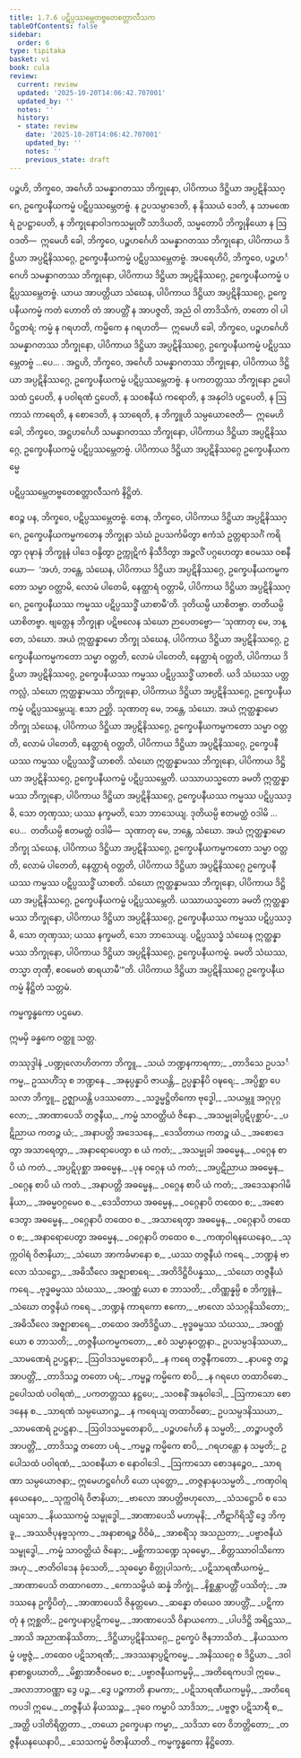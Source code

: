 ```yaml
---
title: 1.7.6 ပဋိပ္ပဿမ္ဘေတဗ္ဗတေစတ္တာလီသက
tableOfContents: false
sidebar:
  order: 6
type: tipitaka
basket: vi
book: cula
review:
  current: review
  updated: '2025-10-20T14:06:42.707001'
  updated_by: ''
  notes: ''
  history:
  - state: review
    date: '2025-10-20T14:06:42.707001'
    updated_by: ''
    notes: ''
    previous_state: draft
---
```



<DynamicBreadcrumb />


<ReviewStatus review={frontmatter.review} showDetails={true} />

<HypothesisAnnotation frontmatter={frontmatter} />

<Division number="73" book="cula" e="ch" v="4" p="77">

<Paragraph number="329" book="cula">
ပဉ္စဟိ, ဘိက္ခဝေ, အင်္ဂေဟိ သမန္နာဂတဿ ဘိက္ခုနော, ပါပိကာယ ဒိဋ္ဌိယာ အပ္ပဋိနိဿဂ္ဂေ, ဥက္ခေပနီယကမ္မံ ပဋိပ္ပဿမ္ဘေတဗ္ဗံ. န ဥပသမ္ပာဒေတိ, န နိဿယံ ဒေတိ, န သာမဏေရံ ဥပဋ္ဌာပေတိ, န ဘိက္ခုနောဝါဒကသမ္မုတိံ သာဒိယတိ, သမ္မတောပိ ဘိက္ခုနိယော န ဩဝဒတိ—  ဣမေဟိ ခေါ, ဘိက္ခဝေ, ပဉ္စဟင်္ဂေဟိ သမန္နာဂတဿ ဘိက္ခုနော, ပါပိကာယ ဒိဋ္ဌိယာ အပ္ပဋိနိဿဂ္ဂေ, ဥက္ခေပနီယကမ္မံ ပဋိပ္ပဿမ္ဘေတဗ္ဗံ.
</Paragraph>

<Paragraph number="330" book="cula">
အပရေဟိပိ, ဘိက္ခဝေ, ပဉ္စဟင်္ဂေဟိ သမန္နာဂတဿ ဘိက္ခုနော, ပါပိကာယ ဒိဋ္ဌိယာ အပ္ပဋိနိဿဂ္ဂေ, ဥက္ခေပနီယကမ္မံ ပဋိပ္ပဿမ္ဘေတဗ္ဗံ. ယာယ အာပတ္တိယာ သံဃေန, ပါပိကာယ ဒိဋ္ဌိယာ အပ္ပဋိနိဿဂ္ဂေ, ဥက္ခေပနီယကမ္မံ ကတံ ဟောတိ တံ အာပတ္တိံ န အာပဇ္ဇတိ, အညံ ဝါ တာဒိသိကံ, တတော ဝါ ပါပိဋ္ဌတရံ; ကမ္မံ န ဂရဟတိ, ကမ္မိကေ န ဂရဟတိ—  ဣမေဟိ ခေါ, ဘိက္ခဝေ, ပဉ္စဟင်္ဂေဟိ သမန္နာဂတဿ ဘိက္ခုနော, ပါပိကာယ ဒိဋ္ဌိယာ အပ္ပဋိနိဿဂ္ဂေ, ဥက္ခေပနီယကမ္မံ ပဋိပ္ပဿမ္ဘေတဗ္ဗံ …ပေ… .
</Paragraph>

<Paragraph number="331" book="cula">
အဋ္ဌဟိ, ဘိက္ခဝေ, အင်္ဂေဟိ သမန္နာဂတဿ ဘိက္ခုနော, ပါပိကာယ ဒိဋ္ဌိယာ အပ္ပဋိနိဿဂ္ဂေ, ဥက္ခေပနီယကမ္မံ ပဋိပ္ပဿမ္ဘေတဗ္ဗံ. န ပကတတ္တဿ ဘိက္ခုနော ဥပေါသထံ ဌပေတိ, န ပဝါရဏံ ဌပေတိ, န သဝစနီယံ ကရောတိ, န အနုဝါဒံ ပဋ္ဌပေတိ, န ဩကာသံ ကာရေတိ, န စောဒေတိ, န သာရေတိ, န ဘိက္ခူဟိ သမ္ပယောဇေတိ—  ဣမေဟိ ခေါ, ဘိက္ခဝေ, အဋ္ဌဟင်္ဂေဟိ သမန္နာဂတဿ ဘိက္ခုနော, ပါပိကာယ ဒိဋ္ဌိယာ အပ္ပဋိနိဿဂ္ဂေ, ဥက္ခေပနီယကမ္မံ ပဋိပ္ပဿမ္ဘေတဗ္ဗံ.

</Paragraph>
</Division>

<Paragraph number="332" book="cula">
ပါပိကာယ ဒိဋ္ဌိယာ အပ္ပဋိနိဿဂ္ဂေ ဥက္ခေပနီယကမ္မေ

  
ပဋိပ္ပဿမ္ဘေတဗ္ဗတေစတ္တာလီသကံ နိဋ္ဌိတံ.


</Paragraph>

<Division number="74" book="cula" e="ch" v="4" p="77">

<Paragraph number="333" book="cula">
ဧဝဉ္စ ပန, ဘိက္ခဝေ, ပဋိပ္ပဿမ္ဘေတဗ္ဗံ. တေန, ဘိက္ခဝေ, ပါပိကာယ ဒိဋ္ဌိယာ အပ္ပဋိနိဿဂ္ဂေ, ဥက္ခေပနီယကမ္မကတေန ဘိက္ခုနာ သံဃံ ဥပသင်္ကမိတွာ ဧကံသံ ဥတ္တရာသင်္ဂံ ကရိတွာ ဝုဍ္ဎာနံ ဘိက္ခူနံ ပါဒေ ဝန္ဒိတွာ ဥက္ကုဋိကံ နိသီဒိတွာ အဉ္ဇလိံ ပဂ္ဂဟေတွာ ဧဝမဿ ဝစနီယော—  ‘အဟံ, ဘန္တေ, သံဃေန, ပါပိကာယ ဒိဋ္ဌိယာ အပ္ပဋိနိဿဂ္ဂေ, ဥက္ခေပနီယကမ္မကတော သမ္မာ ဝတ္တာမိ, လောမံ ပါတေမိ, နေတ္ထာရံ ဝတ္တာမိ, ပါပိကာယ ဒိဋ္ဌိယာ အပ္ပဋိနိဿဂ္ဂေ, ဥက္ခေပနီယဿ ကမ္မဿ ပဋိပ္ပဿဒ္ဓိံ ယာစာမီ’တိ. ဒုတိယမ္ပိ ယာစိတဗ္ဗာ. တတိယမ္ပိ ယာစိတဗ္ဗာ. ဗျတ္တေန ဘိက္ခုနာ ပဋိဗလေန သံဃော ဉာပေတဗ္ဗော—
</Paragraph>

<Paragraph number="334" book="cula">
‘သုဏာတု မေ, ဘန္တေ, သံဃော. အယံ ဣတ္ထန္နာမော ဘိက္ခု သံဃေန, ပါပိကာယ ဒိဋ္ဌိယာ အပ္ပဋိနိဿဂ္ဂေ, ဥက္ခေပနီယကမ္မကတော သမ္မာ ဝတ္တတိ, လောမံ ပါတေတိ, နေတ္ထာရံ ဝတ္တတိ, ပါပိကာယ ဒိဋ္ဌိယာ အပ္ပဋိနိဿဂ္ဂေ, ဥက္ခေပနီယဿ ကမ္မဿ ပဋိပ္ပဿဒ္ဓိံ ယာစတိ. ယဒိ သံဃဿ ပတ္တကလ္လံ, သံဃော ဣတ္ထန္နာမဿ ဘိက္ခုနော, ပါပိကာယ ဒိဋ္ဌိယာ အပ္ပဋိနိဿဂ္ဂေ, ဥက္ခေပနီယကမ္မံ ပဋိပ္ပဿမ္ဘေယျ. ဧသာ ဉတ္တိ.
</Paragraph>

<Paragraph number="335" book="cula">
သုဏာတု မေ, ဘန္တေ, သံဃော. အယံ ဣတ္ထန္နာမော ဘိက္ခု သံဃေန, ပါပိကာယ ဒိဋ္ဌိယာ အပ္ပဋိနိဿဂ္ဂေ, ဥက္ခေပနီယကမ္မကတော သမ္မာ ဝတ္တတိ, လောမံ ပါတေတိ, နေတ္ထာရံ ဝတ္တတိ, ပါပိကာယ ဒိဋ္ဌိယာ အပ္ပဋိနိဿဂ္ဂေ, ဥက္ခေပနီယဿ ကမ္မဿ ပဋိပ္ပဿဒ္ဓိံ ယာစတိ. သံဃော ဣတ္ထန္နာမဿ ဘိက္ခုနော, ပါပိကာယ ဒိဋ္ဌိယာ အပ္ပဋိနိဿဂ္ဂေ, ဥက္ခေပနီယကမ္မံ ပဋိပ္ပဿမ္ဘေတိ. ယဿာယသ္မတော ခမတိ ဣတ္ထန္နာမဿ ဘိက္ခုနော, ပါပိကာယ ဒိဋ္ဌိယာ အပ္ပဋိနိဿဂ္ဂေ, ဥက္ခေပနီယဿ ကမ္မဿ ပဋိပ္ပဿဒ္ဓိ, သော တုဏှဿ; ယဿ နက္ခမတိ, သော ဘာသေယျ.
</Paragraph>

<Paragraph number="336" book="cula">
ဒုတိယမ္ပိ ဧတမတ္ထံ ဝဒါမိ …ပေ…  တတိယမ္ပိ ဧတမတ္ထံ ဝဒါမိ—  သုဏာတု မေ, ဘန္တေ, သံဃော. အယံ ဣတ္ထန္နာမော ဘိက္ခု သံဃေန, ပါပိကာယ ဒိဋ္ဌိယာ အပ္ပဋိနိဿဂ္ဂေ, ဥက္ခေပနီယကမ္မကတော သမ္မာ ဝတ္တတိ, လောမံ ပါတေတိ, နေတ္ထာရံ ဝတ္တတိ, ပါပိကာယ ဒိဋ္ဌိယာ အပ္ပဋိနိဿဂ္ဂေ ဥက္ခေပနီယဿ ကမ္မဿ ပဋိပ္ပဿဒ္ဓိံ ယာစတိ. သံဃော ဣတ္ထန္နာမဿ ဘိက္ခုနော, ပါပိကာယ ဒိဋ္ဌိယာ အပ္ပဋိနိဿဂ္ဂေ, ဥက္ခေပနီယကမ္မံ ပဋိပ္ပဿမ္ဘေတိ. ယဿာယသ္မတော ခမတိ ဣတ္ထန္နာမဿ ဘိက္ခုနော, ပါပိကာယ ဒိဋ္ဌိယာ အပ္ပဋိနိဿဂ္ဂေ, ဥက္ခေပနီယဿ ကမ္မဿ ပဋိပ္ပဿဒ္ဓိ, သော တုဏှဿ; ယဿ နက္ခမတိ, သော ဘာသေယျ.
</Paragraph>

<Paragraph number="337" book="cula">
ပဋိပ္ပဿဒ္ဓံ သံဃေန ဣတ္ထန္နာမဿ ဘိက္ခုနော, ပါပိကာယ ဒိဋ္ဌိယာ အပ္ပဋိနိဿဂ္ဂေ, ဥက္ခေပနီယကမ္မံ. ခမတိ သံဃဿ, တသ္မာ တုဏှီ, ဧဝမေတံ ဓာရယာမီ’”တိ.

</Paragraph>
</Division>

<Paragraph number="338" book="cula">
ပါပိကာယ ဒိဋ္ဌိယာ အပ္ပဋိနိဿဂ္ဂေ ဥက္ခေပနီယကမ္မံ နိဋ္ဌိတံ သတ္တမံ.

  
ကမ္မက္ခန္ဓကော ပဌမော.

  
ဣမမှိ ခန္ဓကေ ဝတ္ထူ သတ္တ.



</Paragraph>

<Paragraph number="339" type="center" book="cula">
တဿုဒ္ဒါနံ


</Paragraph>

<Paragraph number="340" type="verses" book="cula">
_ပဏ္ဍုလောဟိတကာ ဘိက္ခူ,_  
_သယံ ဘဏ္ဍနကာရကာ;_  
_တာဒိသေ ဥပသင်္ကမ္မ,_  
ဥဿဟိံသု စ ဘဏ္ဍနေ._  

</Paragraph>

<Paragraph number="341" book="cula">
_အနုပ္ပန္နာပိ ဇာယန္တိ,_  
ဥပ္ပန္နာနိပိ ဝဍ္ဎရေ;_  
_အပ္ပိစ္ဆာ ပေသလာ ဘိက္ခူ,_  
ဥဇ္ဈာယန္တိ ပဒဿတော._  

</Paragraph>

<Paragraph number="342" type="verses" book="cula">
_သဒ္ဓမ္မဋ္ဌိတိကော ဗုဒ္ဓေါ,_  
_သယမ္ဘူ အဂ္ဂပုဂ္ဂလော;_  
_အာဏာပေသိ တဇ္ဇနီယ,_  
_ကမ္မံ သာဝတ္ထိယံ ဇိနော._  

</Paragraph>

<Paragraph number="343" type="verses" book="cula">
_အသမ္မုခါပ္ပဋိပုစ္ဆာပ်-_  
_ပဋိညာယ ကတဉ္စ ယံ;_  
_အနာပတ္တိ အဒေသနေ,_  
_ဒေသိတာယ ကတဉ္စ ယံ._  

</Paragraph>

<Paragraph number="344" type="verses" book="cula">
_အစောဒေတွာ အသာရေတွာ,_  
_အနာရောပေတွာ စ ယံ ကတံ;_  
_အသမ္မုခါ အဓမ္မေန,_  
_ဝဂ္ဂေန စာပိ ယံ ကတံ._  

</Paragraph>

<Paragraph number="345" type="verses" book="cula">
_အပ္ပဋိပုစ္ဆာ အဓမ္မေန,_  
_ပုန ဝဂ္ဂေန ယံ ကတံ;_  
_အပ္ပဋိညာယ အဓမ္မေန,_  
_ဝဂ္ဂေန စာပိ ယံ ကတံ._  

</Paragraph>

<Paragraph number="346" type="verses" book="cula">
_အနာပတ္တိ အဓမ္မေန,_  
_ဝဂ္ဂေန စာပိ ယံ ကတံ;_  
_အဒေသနာဂါမိနိယာ,_  
_အဓမ္မဝဂ္ဂမေဝ စ._  

</Paragraph>

<Paragraph number="347" type="verses" book="cula">
_ဒေသိတာယ အဓမ္မေန,_  
_ဝဂ္ဂေနာပိ တထေဝ စ;_  
_အစောဒေတွာ အဓမ္မေန,_  
_ဝဂ္ဂေနာပိ တထေဝ စ._  

</Paragraph>

<Paragraph number="348" type="verses" book="cula">
_အသာရေတွာ အဓမ္မေန,_  
_ဝဂ္ဂေနာပိ တထေဝ စ;_  
_အနာရောပေတွာ အဓမ္မေန,_  
_ဝဂ္ဂေနာပိ တထေဝ စ._  

</Paragraph>

<Paragraph number="349" type="verses" book="cula">
_ကဏှဝါရနယေနေဝ,_  
_သုက္ကဝါရံ ဝိဇာနိယာ;_  
_သံဃော အာကင်္ခမာနော စ,_  
_ယဿ တဇ္ဇနီယံ ကရေ._  

</Paragraph>

<Paragraph number="350" type="verses" book="cula">
_ဘဏ္ဍနံ ဗာလော သံသဋ္ဌော,_  
_အဓိသီလေ အဇ္ဈာစာရေ;_  
_အတိဒိဋ္ဌိဝိပန္နဿ,_  
_သံဃော တဇ္ဇနီယံ ကရေ._  

</Paragraph>

<Paragraph number="351" type="verses" book="cula">
_ဗုဒ္ဓဓမ္မဿ သံဃဿ,_  
_အဝဏ္ဏံ ယော စ ဘာသတိ;_  
_တိဏ္ဏန္နမ္ပိ စ ဘိက္ခူနံ,_  
_သံဃော တဇ္ဇနိယံ ကရေ._  

</Paragraph>

<Paragraph number="352" type="verses" book="cula">
_ဘဏ္ဍနံ ကာရကော ဧကော,_  
_ဗာလော သံသဂ္ဂနိဿိတော;_  
_အဓိသီလေ အဇ္ဈာစာရေ,_  
_တထေဝ အတိဒိဋ္ဌိယာ._  

</Paragraph>

<Paragraph number="353" type="verses" book="cula">
_ဗုဒ္ဓဓမ္မဿ သံဃဿ,_  
_အဝဏ္ဏံ ယော စ ဘာသတိ;_  
_တဇ္ဇနီယကမ္မကတော,_  
_ဧဝံ သမ္မာနုဝတ္တနာ._  

</Paragraph>

<Paragraph number="354" type="verses" book="cula">
ဥပသမ္ပဒနိဿယာ,_  
_သာမဏေရံ ဥပဋ္ဌနာ;_  
_ဩဝါဒသမ္မတေနာပိ,_  
_န ကရေ တဇ္ဇနီကတော._  

</Paragraph>

<Paragraph number="355" type="verses" book="cula">
_နာပဇ္ဇေ တဉ္စ အာပတ္တိံ,_  
_တာဒိသဉ္စ တတော ပရံ;_  
_ကမ္မဉ္စ ကမ္မိကေ စာပိ,_  
_န ဂရဟေ တထာဝိဓော._  

</Paragraph>

<Paragraph number="356" type="verses" book="cula">
ဥပေါသထံ ပဝါရဏံ,_  
_ပကတတ္တဿ နဋ္ဌပေ;_  
_သဝစနိံ အနုဝါဒေါ,_  
_ဩကာသော စောဒနေန စ._  

</Paragraph>

<Paragraph number="357" type="verses" book="cula">
_သာရဏံ သမ္ပယောဂဉ္စ,_  
_န ကရေယျ တထာဝိဓော;_  
ဥပသမ္ပဒနိဿယာ,_  
_သာမဏေရံ ဥပဋ္ဌနာ._  

</Paragraph>

<Paragraph number="358" type="verses" book="cula">
_ဩဝါဒသမ္မတေနာပိ,_  
_ပဉ္စဟင်္ဂေဟိ န သမ္မတိ;_  
_တဉ္စာပဇ္ဇတိ အာပတ္တိံ,_  
_တာဒိသဉ္စ တတော ပရံ._  

</Paragraph>

<Paragraph number="359" type="verses" book="cula">
_ကမ္မဉ္စ ကမ္မိကေ စာပိ,_  
_ဂရဟန္တော န သမ္မတိ;_  
ဥပေါသထံ ပဝါရဏံ,_  
_သဝစနီယာ စ နောဝါဒေါ._  

</Paragraph>

<Paragraph number="360" type="verses" book="cula">
_ဩကာသော စောဒနဉ္စေဝ,_  
_သာရဏာ သမ္ပယောဇနာ;_  
ဣမေဟဋ္ဌင်္ဂေဟိ ယော ယုတ္တော,_  
_တဇ္ဇနာနုပသမ္မတိ._  

</Paragraph>

<Paragraph number="361" type="verses" book="cula">
_ကဏှဝါရနယေနေဝ,_  
_သုက္ကဝါရံ ဝိဇာနိယာ;_  
_ဗာလော အာပတ္တိဗဟုလော,_  
_သံသဋ္ဌောပိ စ သေယျသော._  

</Paragraph>

<Paragraph number="362" type="verses" book="cula">
_နိယဿကမ္မံ သမ္ဗုဒ္ဓေါ,_  
_အာဏာပေသိ မဟာမုနိ;_  
_ကီဋာဂိရိသ္မိံ ဒွေ ဘိက္ခူ,_  
_အဿဇိပုနဗ္ဗသုကာ._  

</Paragraph>

<Paragraph number="363" type="verses" book="cula">
_အနာစာရဉ္စ ဝိဝိဓံ,_  
_အာစရိံသု အသညတာ;_  
_ပဗ္ဗာဇနီယံ သမ္ဗုဒ္ဓေါ,_  
_ကမ္မံ သာဝတ္ထိယံ ဇိနော;_  
_မစ္ဆိကာသဏ္ဍေ သုဓမ္မော,_  
_စိတ္တဿာဝါသိကော အဟု._  

</Paragraph>

<Paragraph number="364" type="verses" book="cula">
_ဇာတိဝါဒေန ခုံသေတိ,_  
_သုဓမ္မော စိတ္တုပါသကံ;_  
_ပဋိသာရဏီယကမ္မံ,_  
_အာဏာပေသိ တထာဂတော._  

</Paragraph>

<Paragraph number="365" type="verses" book="cula">
_ကောသမ္ဗိယံ ဆန္နံ ဘိက္ခုံ,_  
_နိစ္ဆန္တာပတ္တိံ ပဿိတုံ;_  
_အဒဿနေ ဥက္ခိပိတုံ,_  
_အာဏာပေသိ ဇိနုတ္တမော._  

</Paragraph>

<Paragraph number="366" type="verses" book="cula">
_ဆန္နော တံယေဝ အာပတ္တိံ,_  
_ပဋိကာတုံ န ဣစ္ဆတိ;_  
ဥက္ခေပနာပ္ပဋိကမ္မေ,_  
_အာဏာပေသိ ဝိနာယကော._  

</Paragraph>

<Paragraph number="367" type="verses" book="cula">
_ပါပဒိဋ္ဌိ အရိဋ္ဌဿ,_  
_အာသိ အညာဏနိဿိတာ;_  
_ဒိဋ္ဌိယာပ္ပဋိနိဿဂ္ဂေ,_  
ဥက္ခေပံ ဇိနဘာသိတံ._  

</Paragraph>

<Paragraph number="368" type="verses" book="cula">
_နိယဿကမ္မံ ပဗ္ဗဇ္ဇံ,_  
_တထေဝ ပဋိသာရဏီ;_  
_အဒဿနာပ္ပဋိကမ္မေ,_  
_အနိဿဂ္ဂေ စ ဒိဋ္ဌိယာ._  

</Paragraph>

<Paragraph number="369" type="verses" book="cula">
_ဒဝါနာစာရူပဃာတိ,_  
_မိစ္ဆာအာဇီဝမေဝ စ;_  
_ပဗ္ဗာဇနီယကမ္မမှိ,_  
_အတိရေကပဒါ ဣမေ._  

</Paragraph>

<Paragraph number="370" type="verses" book="cula">
_အလာဘာဝဏ္ဏာ ဒွေ ပဉ္စ,_  
_ဒွေ ပဉ္စကာတိ နာမကာ;_  
_ပဋိသာရဏီယကမ္မမှိ,_  
_အတိရေကပဒါ ဣမေ._  

</Paragraph>

<Paragraph number="371" type="verses" book="cula">
_တဇ္ဇနီယံ နိယဿဉ္စ,_  
_ဒုဝေ ကမ္မာပိ သာဒိသာ;_  
_ပဗ္ဗဇ္ဇာ ပဋိသာရီ စ,_  
_အတ္ထိ ပဒါတိရိတ္တတာ._  

</Paragraph>

<Paragraph number="372" type="verses" book="cula">
_တယော ဥက္ခေပနာ ကမ္မာ,_  
_သဒိသာ တေ ဝိဘတ္တိတော;_  
_တဇ္ဇနီယနယေနာပိ,_  
_သေသကမ္မံ ဝိဇာနိယာတိ._  


</Paragraph>

<Paragraph number="373" type="center" book="cula">
ကမ္မက္ခန္ဓကော နိဋ္ဌိတော.
</Paragraph>